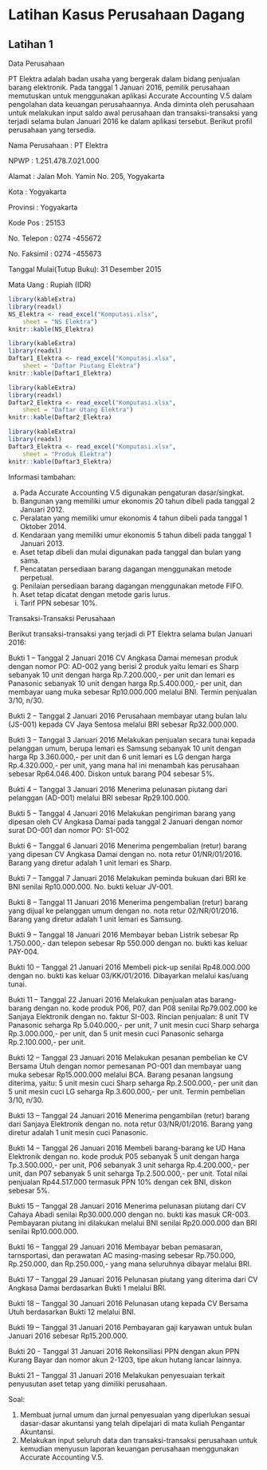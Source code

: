 # Latihan Kasus Perusahaan Dagang

## Latihan 1 

Data Perusahaan

PT Elektra adalah badan usaha yang bergerak dalam bidang penjualan barang elektronik. Pada tanggal 1 Januari 2016, pemilik perusahaan memutuskan untuk menggunakan aplikasi Accurate Accounting V.5 dalam pengolahan data keuangan perusahaannya. Anda diminta oleh perusahaan untuk melakukan input saldo awal perusahaan dan transaksi-transaksi yang terjadi selama bulan Januari 2016 ke dalam aplikasi tersebut. Berikut profil perusahaan yang tersedia.

Nama Perusahaan		: PT Elektra

NPWP			        : 1.251.478.7.021.000

Alamat				    : Jalan Moh. Yamin No. 205, Yogyakarta

Kota              : Yogyakarta

Provinsi    			: Yogyakarta

Kode Pos			    : 25153

No. Telepon			  : 0274 -455672

No. Faksimil			: 0274 -455673

Tanggal Mulai(Tutup Buku): 31 Desember 2015

Mata Uang			    : Rupiah (IDR)

```r
library(kableExtra)
library(readxl)
NS_Elektra <- read_excel("Komputasi.xlsx", 
    sheet = "NS Elektra")
knitr::kable(NS_Elektra)
```


```r
library(kableExtra)
library(readxl)
Daftar1_Elektra <- read_excel("Komputasi.xlsx", 
    sheet = "Daftar Piutang Elektra")
knitr::kable(Daftar1_Elektra)
```

```r
library(kableExtra)
library(readxl)
Daftar2_Elektra <- read_excel("Komputasi.xlsx", 
    sheet = "Daftar Utang Elektra")
knitr::kable(Daftar2_Elektra)
```

```r
library(kableExtra)
library(readxl)
Daftar3_Elektra <- read_excel("Komputasi.xlsx", 
    sheet = "Produk Elektra")
knitr::kable(Daftar3_Elektra)
```

Informasi tambahan:

a.	Pada Accurate Accounting V.5 digunakan pengaturan dasar/singkat.
b.	Bangunan yang memiliki umur ekonomis 20 tahun dibeli pada tanggal 2 Januari 2012.
c.	Peralatan yang memiliki umur ekonomis 4 tahun dibeli pada tanggal 1 Oktober 2014.
d.	Kendaraan yang memiliki umur ekonomis 5 tahun dibeli pada tanggal 1 Januari 2013.
e.	Aset tetap dibeli dan mulai digunakan pada tanggal dan bulan yang sama.
f.	Pencatatan persediaan barang dagangan menggunakan metode perpetual.
g.	Penilaian persediaan barang dagangan menggunakan metode FIFO.
h.	Aset tetap dicatat dengan metode garis lurus.
i.	Tarif PPN sebesar 10%.

Transaksi-Transaksi Perusahaan

Berikut transaksi-transaksi yang terjadi di PT Elektra selama bulan Januari 2016:

Bukti 1 – Tanggal 2 Januari 2016
CV Angkasa Damai memesan produk dengan nomor PO: AD-002 yang berisi 2 produk yaitu lemari es Sharp sebanyak 10 unit dengan harga Rp.7.200.000,- per unit dan lemari es Panasonic sebanyak 10 unit dengan harga Rp.5.400.000,- per unit, dan membayar uang muka sebesar Rp10.000.000 melalui BNI. Termin penjualan 3/10, n/30. 


Bukti 2 – Tanggal 2 Januari 2016
Perusahaan membayar utang bulan lalu (JS-001) kepada CV Jaya Sentosa melalui BRI sebesar Rp32.000.000.

Bukti 3 – Tanggal 3 Januari 2016
Melakukan penjualan secara tunai kepada pelanggan umum, berupa lemari es Samsung sebanyak 10 unit dengan harga Rp 3.360.000,- per unit dan 6 unit lemari es LG dengan harga Rp.4.320.000,- per unit, yang mana hal ini menambah kas perusahaan sebesar Rp64.046.400. Diskon untuk barang P04 sebesar 5%.

Bukti 4 – Tanggal 3 Januari 2016
Menerima pelunasan piutang dari pelanggan (AD-001) melalui BRI sebesar Rp29.100.000.

Bukti 5 – Tanggal 4 Januari 2016
Melakukan pengiriman barang yang dipesan oleh CV Angkasa Damai pada tanggal 2 Januari dengan nomor surat DO-001 dan nomor PO: S1-002

Bukti 6 – Tanggal 6 Januari 2016
Menerima pengembalian (retur) barang yang dipesan CV Angkasa Damai dengan no. nota retur 01/NR/01/2016. Barang yang diretur adalah 1 unit lemari es Sharp.

Bukti 7 – Tanggal 7 Januari 2016
Melakukan peminda bukuan dari BRI ke BNI senilai Rp10.000.000. No. bukti keluar JV-001.

Bukti 8 – Tanggal 11 Januari 2016
Menerima pengembalian (retur) barang yang dijual ke pelanggan umum dengan no. nota retur 02/NR/01/2016. Barang yang diretur adalah 1 unit lemari es Samsung.

Bukti 9 – Tanggal 18 Januari 2016
Membayar beban Listrik sebesar Rp 1.750.000,- dan telepon sebesar Rp 550.000 dengan no. bukti kas keluar PAY-004. 

Bukti 10 – Tanggal 21 Januari 2016
Membeli pick-up senilai Rp48.000.000 dengan no. bukti kas keluar 03/KK/01/2016. Dibayarkan melalui kas/uang tunai.

Bukti 11 – Tanggal 22 Januari 2016
Melakukan penjualan atas barang-barang dengan no. kode produk P06, P07, dan P08 senilai Rp79.002.000 ke Sanjaya Elektronik dengan no. faktur SI-003. Rincian penjualan: 8 unit TV Panasonic seharga Rp 5.040.000,- per unit, 7 unit mesin cuci Sharp seharga Rp.3.000.000,- per unit, dan 5 unit mesin cuci Panasonic seharga Rp.2.100.000,- per unit.

Bukti 12 – Tanggal 23 Januari 2016
Melakukan pesanan pembelian ke CV Bersama Utuh dengan nomor pemesanan PO-001 dan membayar uang muka sebesar Rp15.000.000 melalui BCA. Barang pesanan langsung diterima, yaitu: 5 unit mesin cuci Sharp seharga Rp.2.500.000,- per unit dan 5 unit mesin cuci LG seharga Rp.3.600.000,- per unit. Termin pembelian 3/10, n/30.

Bukti 13 – Tanggal 24 Januari 2016
Menerima pengambilan (retur) barang dari Sanjaya Elektronik dengan no. nota retur 03/NR/01/2016. Barang yang diretur adalah 1 unit mesin cuci Panasonic.

Bukti 14 – Tanggal 26 Januari 2016
Membeli barang-barang ke UD Hana Elektronik dengan no. kode produk P05 sebanyak 5 unit dengan harga Tp.3.500.000,- per unit, P06 sebanyak 3 unit seharga Rp.4.200.000,- per unit, dan P07 sebanyak 5 unit seharga Tp.2.500.000,- per unit. Total nilai penjualan Rp44.517.000 termasuk PPN 10% dengan cek BNI, diskon sebesar 5%.

Bukti 15 – Tanggal 28 Januari 2016
Menerima pelunasan piutang dari CV Cahaya Abadi senilai Rp30.000.000 dengan no. bukti kas masuk CR-003. Pembayaran piutang ini dilakukan melalui BNI senilai Rp20.000.000 dan BRI senilai Rp10.000.000.

Bukti 16 – Tanggal 29 Januari 2016
Membayar beban pemasaran, tarnsportasi, dan perawatan AC masing-masing sebesar Rp.750.000, Rp.250.000, dan Rp.250.000,- yang mana seluruhnya dibayar melalui BRI.

Bukti 17 – Tanggal 29 Januari 2016
Pelunasan piutang yang diterima dari CV Angkasa Damai berdasarkan Bukti 1 melalui BRI.

Bukti 18 – Tanggal 30 Januari 2016
Pelunasan utang kepada CV Bersama Utuh berdasarkan Bukti 12 melalui BNI.

Bukti 19 – Tanggal 31 Januari 2016
Pembayaran gaji karyawan untuk bulan Januari 2016 sebesar Rp15.200.000.

Bukti 20 - Tanggal 31 Januari 2016
Rekonsiliasi PPN dengan akun PPN Kurang Bayar dan nomor akun 2-1203, tipe akun hutang lancar lainnya.

Bukti 21 – Tanggal 31 Januari 2016
Melakukan penyesuaian terkait penyusutan aset tetap yang dimiliki perusahaan.

Soal:

1.	Membuat jurnal umum dan jurnal penyesuaian yang diperlukan sesuai dasar-dasar akuntansi yang telah dipelajari di mata kuliah Pengantar Akuntansi.
2.	Melakukan input seluruh data dan transaksi-transaksi perusahaan untuk kemudian menyusun laporan keuangan perusahaan menggunakan Accurate Accounting V.5.



